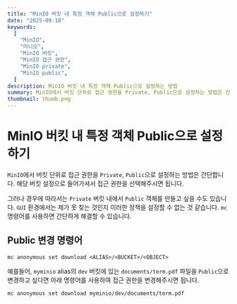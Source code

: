 ```yaml
---
title: "MinIO 버킷 내 특정 객체 Public으로 설정하기"
date: "2025-09-18"
keywords:
  [
    "MinIO",
    "미니오",
    "MinIO 버킷",
    "MinIO 접근 권한",
    "MinIO private",
    "MinIO public",
  ]
description: MinIO 버킷 내 특정 객체 Public으로 설정하는 방법
summary: MinIO에서 버킷 단위로 접근 권한을 Private, Public으로 설정하는 방법은 간단합니다. 해당 버킷 설정으로 들어가셔서 접근 권한을 선택해주시면 됩니다. 그러나 경우에 따라서는 Private 버킷 내에서 Public 객체를 만들고 싶을 수도 있습니다. GUI 환경에서는 제가 못 찾는 것인지 이러한 정책을 설정할 수 없는 것 같습니다. mc 명령어를 사용하면 간단하게 해결할 수 있습니다.
thumbnail: thumb.png
---
```


# MinIO 버킷 내 특정 객체 Public으로 설정하기

`MinIO`에서 버킷 단위로 접근 권한을 `Private`, `Public`으로 설정하는 방법은 간단합니다. 해당 버킷 설정으로 들어가셔서 접근 권한을 선택해주시면 됩니다.

그러나 경우에 따라서는 `Private` 버킷 내에서 `Public` 객체를 만들고 싶을 수도 있습니다. `GUI` 환경에서는 제가 못 찾는 것인지 이러한 정책을 설정할 수 없는 것 같습니다. `mc` 명령어를 사용하면 간단하게 해결할 수 있습니다.

## Public 변경 명령어

```text title="command"
mc anonymous set download <ALIAS>/<BUCKET>/<OBJECT>
```

예를들어, `myminio` alias의 `dev` 버킷에 있는 `documents/term.pdf` 파일을 `Public`으로 변경하고 싶다면 아래 명령어를 사용하여 접근 권한을 변경해주시면 됩니다.

```text title="command"
mc anonymous set download myminio/dev/documents/term.pdf
```
